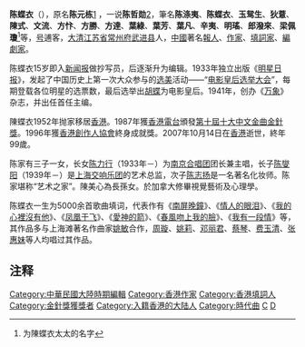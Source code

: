 {{Infobox Writer
| name= 陈蝶衣
| image= 陳蝶衣.png
| imagesize = 150px
| birthdate = {{birth date|1907|10|18}}
| birthplace = {{QING-1889}}[[江蘇省_(清)|江苏省]][[常州府|常州府]][[武进县|武进县]]
| deathdate = {{death date and age|2007|10|14|1907|10|18}}
| deathplace = {{HKG}}
| occupation = [[傳媒工作者|報人]]、[[作家|作家]]、[[填詞家|填詞家]]、[[編劇|編劇家]]
| nationality = {{PRC-HKG}}
| notableworks = 《[[南屏晚鐘_(歌曲)|南屏晚钟]]》、《[[情人的眼淚_(歌曲)|情人的眼泪]]》、《[[我的心裡沒有他|我的心裡沒有他]]》、《[[凤凰于飞|凤凰于飞]]》、《[[爱神的箭|爱神的箭]]》、《[[春风吻上我的脸|春风吻上我的脸]]》、《[[我有一段情|我有一段情]]》
| awards = 1987年：[[第十屆十大中文金曲得獎名單|第十屆十大中文金曲金針獎]]<br>1996年：[[香港創作人協會|香港創作人協會]]終身成就獎
| spouse ={{marriage|[[朱铭庆|朱铭庆]]|1932|1951|end=wid}}<br>{{marriage|[[梁佩瓊|梁佩瓊]]|1952|2007|end=sur}}
| children = 长女：[[陈力行|陈力行]]（1933年－）<br>长子：[[陈燮阳|陈燮阳]]（1939年－）<br>次子：[[陈志扬|陈志扬]]
}}

'''陈蝶衣'''（{{bd|1907年|10月18日|2007年|10月14日|catIdx=Chen陳蝶衣}}），原名'''陈元栋'''[http://www.23tg.com/xinwen/20060413/23tg_176673.htm] {{Wayback|url=http://www.23tg.com/xinwen/20060413/23tg_176673.htm |date=20210223004928 }}，一说'''陈哲勋'''[https://web.archive.org/web/20060324105146/http://group.hexun.com/MOZART_ba/Discussion.aspx?articleid=761775%5D%EF%BC%8C%5B%5B%E7%AC%94%E5%90%8D%5D%5D]，筆名'''陈涤夷'''、'''陈蝶衣'''、'''玉鸳生'''、'''狄薏'''、'''陳式'''、'''文流'''、'''方忭'''、'''方勝'''、'''方達'''、'''葉綠'''、'''葉芳'''、'''葉凡'''、'''辛夷'''、'''明瑤'''、'''郎潑來'''、'''梁佩瓊'''<ref>为陳蝶衣太太的名字</ref>等，[[号|号]]逋客，[[大清|大清]][[江蘇省_(清)|江苏省]][[常州府|常州府]][[武进县|武进县]]人，[[中國|中國]]著名[[傳媒工作者|報人]]、[[作家|作家]]、[[填詞家|填詞家]]、[[編劇|編劇家]]。

陈蝶衣15岁即入[[新闻报|新闻报]]做抄写员，后逐渐升为编辑。1933年独立出版《[[明星日报|明星日报]]》，发起了中国历史上第一次大众参与的[[选美|选美]]活动——“[[电影皇后选举大会|电影皇后选举大会]]”，每期登载各位明星的选票数，最后选举出[[胡蝶|胡蝶]]为电影皇后。1941年，创办《[[万象_(1941年)|万象]]》杂志，并出任首任主编。

陳蝶衣1952年抛家移居[[香港|香港]]。1987年獲[[香港電台|香港電台]]頒發[[第十屆十大中文金曲得獎名單|第十屆十大中文金曲金針獎]]。1996年獲[[香港創作人協會|香港創作人協會]]終身成就獎。2007年10月14日在[[香港|香港]]逝世，終年99歲。

陈家有三子一女，长女[[陈力行|陈力行]]（1933年－）为[[南京合唱团|南京合唱团]]团长兼主唱，长子[[陈燮阳|陈燮阳]]（1939年－）是[[上海交响乐团|上海交响乐团]]的艺术总监，次子[[陈志扬|陈志扬]]是一名著名化妆师。陈家堪称“艺术之家”。陳美心為長孫女。於加拿大修畢視覺藝術及心理學。

陈蝶衣一生为5000余首歌曲填词，代表作有《[[南屏晚鐘_(歌曲)|南屏晚鐘]]》、《[[情人的眼淚_(歌曲)|情人的眼泪]]》、《[[我的心裡沒有他|我的心裡沒有他]]》、《[[凤凰于飞|凤凰于飞]]》、《[[愛神的箭|愛神的箭]]》、《[[春風吻上我的臉|春風吻上我的臉]]》、《[[我有一段情|我有一段情]]》等，其作品多与上海滩著名作曲家[[姚敏|姚敏]]合作，[[周璇|周璇]]、[[姚莉|姚莉]]、[[邓丽君|邓丽君]]、[[蔡琴|蔡琴]]、[[费玉清|费玉清]]、[[张惠妹|张惠妹]]等人均唱过其作品。

==注释==
{{Reflist}}

{{金針獎獲獎者|第10屆}}
{{CASH金帆音樂獎CASH音樂成就大獎}}
[[Category:中華民國大陸時期編輯|Category:中華民國大陸時期編輯]]
[[Category:香港作家|Category:香港作家]]
[[Category:香港填詞人|Category:香港填詞人]]
[[Category:金針獎獲獎者|Category:金針獎獲獎者]]
[[Category:入籍香港的大陆人|Category:入籍香港的大陆人]]
[[Category:時代曲|Category:時代曲]]
[[Category:常州人|C]]
[[Category:陈姓|D]]
